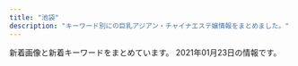 ```yaml
---
title: "池袋"
description: "キーワード別にの巨乳アジアン・チャイナエステ嬢情報をまとめました。"
---
```


新着画像と新着キーワードをまとめています。
2021年01月23日の情報です。

<DmmAffiliateIns />
<KeywordTable
  shops={
    [
    {
        "img_links": [
            "http://www.i-rlx.info/images/index_04.jpg",
            "http://www.i-rlx.info/i/girl/04.jpg",
            "http://www.i-rlx.info/i/room/r02.jpg",
            "http://www.i-rlx.info/images/upload/549fe7e03db1e8fc.jpg",
            "http://www.i-rlx.info/girl/07.jpg",
            "http://www.i-rlx.info/i/girl/03.jpg",
            "http://www.i-rlx.info/images/index_14.jpg",
            "http://www.i-rlx.info/images/index_29.jpg",
            "http://www.i-rlx.info/images/index_02.jpg",
            "http://www.i-rlx.info/images/upload/7b4c8b9d49e714ee.jpg",
            "http://www.i-rlx.info/images/upload/95e8548329763630.jpg",
            "http://www.i-rlx.info/girl/018.jpg",
            "http://www.i-rlx.info/girl/05.jpg",
            "http://www.i-rlx.info/images/upload/thumb/7b4c8b9d49e714ee.jpg",
            "http://www.i-rlx.info/images/upload/dc8f1b616e622b2a.jpg",
            "http://www.i-rlx.info/images/upload/4d0e657eefdddf42.jpg",
            "http://www.i-rlx.info/girl/04.jpg",
            "http://www.i-rlx.info/images/rec.jpg",
            "http://www.i-rlx.info/images/upload/22c78aefa047b678.jpg",
            "http://www.i-rlx.info/images/upload/d9467bde93e01a59.jpg",
            "http://www.i-rlx.info/i/room/r04.jpg",
            "http://www.i-rlx.info/images/upload/19b76df66faf0b12.jpg",
            "http://www.i-rlx.info/images/upload/thumb/7d800b2f3fde617b.jpg",
            "http://www.i-rlx.info/images/upload/thumb/3a57edcf235cfd8e.jpg",
            "http://www.i-rlx.info/images/index_24.jpg",
            "http://www.i-rlx.info/images/index_28.jpg",
            "http://www.i-rlx.info/images/sub_18.jpg",
            "http://www.i-rlx.info/images/upload/9e42414005a99f48.jpg",
            "http://www.i-rlx.info/images/index_37.jpg",
            "http://www.i-rlx.info/images/rec_16.jpg",
            "http://www.i-rlx.info/images/index_20.jpg",
            "http://www.i-rlx.info/images/index_09.jpg",
            "http://www.i-rlx.info/images/upload/0192d005c5f424ba.jpg",
            "http://www.i-rlx.info/images/upload/bb2bfea87a6127cc.jpg",
            "http://www.i-rlx.info/images/index_22.jpg",
            "http://www.i-rlx.info/i/room/r01.jpg",
            "http://www.i-rlx.info/images/info.jpg",
            "http://www.i-rlx.info/i/room/r03.jpg",
            "http://www.i-rlx.info/images/index_27.jpg",
            "http://www.i-rlx.info/images/upload/thumb/bb8a47bc98c64e87.jpg",
            "http://www.i-rlx.info/images/upload/3a57edcf235cfd8e.jpg",
            "http://www.i-rlx.info/i/girl/02.jpg",
            "http://www.i-rlx.info/images/upload/bb8a47bc98c64e87.jpg",
            "http://www.i-rlx.info/images/upload/thumb/5f15caf7f272770f.jpg",
            "http://www.i-rlx.info/images/index_18.jpg",
            "http://www.i-rlx.info/images/upload/b0bbe23232bed8aa.jpg",
            "http://www.i-rlx.info/images/index_34.jpg",
            "http://www.i-rlx.info/images/index_06.jpg",
            "http://www.i-rlx.info/girl/02.jpg",
            "http://www.i-rlx.info/images/03.jpg",
            "http://www.i-rlx.info/images/sub_21.jpg",
            "http://www.i-rlx.info/images/index_23.jpg",
            "http://www.i-rlx.info/images/index_11.jpg",
            "http://www.i-rlx.info/images/upload/thumb/b0bbe23232bed8aa.jpg",
            "http://www.i-rlx.info/images/index_01.jpg",
            "http://www.i-rlx.info/girl/017.jpg",
            "http://www.i-rlx.info/girl/01.jpg",
            "http://www.i-rlx.info/images/index_08.jpg",
            "http://www.i-rlx.info/girl/08.jpg",
            "http://www.i-rlx.info/images/upload/ac8e7ec3ac179feb.jpg",
            "http://www.i-rlx.info/images/index_35_01.jpg",
            "http://www.i-rlx.info/images/staff_16.jpg",
            "http://www.i-rlx.info/images/index_30.jpg",
            "http://www.i-rlx.info/girl/06.jpg",
            "http://www.i-rlx.info/images/upload/eeb5d9caa554018e.jpg",
            "http://www.i-rlx.info/images/index_17.jpg",
            "http://www.i-rlx.info/images/upload/thumb/ac8e7ec3ac179feb.jpg",
            "http://www.i-rlx.info/i/girl/05.jpg",
            "http://www.i-rlx.info/images/upload/5f15caf7f272770f.jpg",
            "http://www.i-rlx.info/images/upload/thumb/19b76df66faf0b12.jpg",
            "http://www.i-rlx.info/images/index_12.jpg",
            "http://www.i-rlx.info/images/upload/7d800b2f3fde617b.jpg",
            "http://www.i-rlx.info/images/info_16.jpg",
            "http://www.i-rlx.info/images/upload/thumb/dc8f1b616e622b2a.jpg",
            "http://www.i-rlx.info/images/index_21.jpg",
            "http://www.i-rlx.info/images/index_31.jpg",
            "http://www.i-rlx.info/images/index_10.jpg",
            "http://www.i-rlx.info/images/index_13.jpg",
            "http://www.i-rlx.info/images/upload/thumb/d9467bde93e01a59.jpg",
            "http://www.i-rlx.info/i/girl/01.jpg",
            "http://www.i-rlx.info/images/upload/thumb/bc0752fe4e53b8c6.jpg",
            "http://www.i-rlx.info/images/upload/thumb/eeb5d9caa554018e.jpg",
            "http://www.i-rlx.info/images/index_33.jpg",
            "http://www.i-rlx.info/images/upload/thumb/0192d005c5f424ba.jpg",
            "http://www.i-rlx.info/images/upload/thumb/22c78aefa047b678.jpg",
            "http://www.i-rlx.info/images/upload/thumb/9e42414005a99f48.jpg",
            "http://www.i-rlx.info/images/upload/thumb/549fe7e03db1e8fc.jpg",
            "http://www.i-rlx.info/images/upload/thumb/95e8548329763630.jpg",
            "http://www.i-rlx.info/images/index_36.jpg",
            "http://www.i-rlx.info/images/index_19.jpg",
            "http://www.i-rlx.info/images/upload/thumb/bb2bfea87a6127cc.jpg",
            "http://www.i-rlx.info/images/index_39.jpg",
            "http://www.i-rlx.info/images/index_03.jpg",
            "http://www.i-rlx.info/images/index_07.jpg",
            "http://www.i-rlx.info/images/index_26.jpg",
            "http://www.i-rlx.info/images/upload/bc0752fe4e53b8c6.jpg",
            "http://www.i-rlx.info/images/index_15.jpg",
            "http://www.i-rlx.info/images/upload/thumb/4d0e657eefdddf42.jpg"
        ],
        "station": "JR\u6c60\u888b\u99c5\u897f\u53e3(\u5317)",
        "keywords": {
            "82": 2,
            "89": 3,
            "C": 20,
            "85": 10,
            "86": 2,
            "D": 4,
            "E": 1,
            "88": 1,
            "87": 1
        },
        "name": "\u30b7\u30e3\u30fc\u30ed\u30c3\u30c8\u59eb",
        "url": "http://www.i-rlx.info/"
    },
    {
        "station": "JR\u6c60\u888b\u99c5\u897f\u53e3",
        "img_links": [
            "http://salon-arm.com/staff/midori/01mb.jpg",
            "http://salon-arm.com/staff/saya/01.jpg",
            "http://salon-arm.com/staff/reina/01mb.jpg",
            "http://salon-arm.com/img/ttl_concept.png",
            "http://salon-arm.com/staff/yuuka/01mb.jpg",
            "http://salon-arm.com/img/ttl_staff.png",
            "http://salon-arm.com/staff/mai/01.jpg",
            "http://salon-arm.com/staff/kaori/01.jpg",
            "http://salon-arm.com/staff/ringo/01.jpg",
            "http://salon-arm.com/img/ttl_tnew.png",
            "http://salon-arm.com/img/ttl_line.png",
            "http://salon-arm.com/staff/saya/01mb.jpg",
            "http://salon-arm.com/pic/top.png",
            "http://salon-arm.com/staff/emi/01mb.jpg",
            "http://salon-arm.com/staff/midori/01.jpg",
            "http://salon-arm.com/staff/ichigo/01.jpg",
            "http://salon-arm.com/i/files/homeimg.jpg",
            "http://salon-arm.com/pic/head.png",
            "http://salon-arm.com/staff/mai/01mb.jpg",
            "http://salon-arm.com/staff/ringo/01mb.jpg",
            "http://salon-arm.com/staff/ai/01mb.jpg",
            "http://salon-arm.com/staff/emi/01.jpg",
            "http://salon-arm.com/staff/ai/01.jpg",
            "http://salon-arm.com/staff/nana/01mb.jpg",
            "http://salon-arm.com/staff/nana/01.jpg",
            "http://salon-arm.com/staff/kaori/01mb.jpg",
            "http://salon-arm.com/img/ttl_mobile.png",
            "http://salon-arm.com/staff/rika/01mb.jpg",
            "http://salon-arm.com/staff/reina/01.jpg",
            "http://salon-arm.com/staff/ichigo/01mb.jpg",
            "http://salon-arm.com/staff/rika/01.jpg",
            "http://salon-arm.com/img/att.jpg",
            "http://salon-arm.com/staff/yuuka/01.jpg"
        ],
        "url": "http://salon-arm.com/",
        "name": "\u30a2\u30ed\u30de\u30ed\u30de\u30f3\u30b9",
        "keywords": {
            "C": 21
        }
    },
    {
        "name": "MONA\u30fbLIZA \u30e2\u30ca\u30fb\u30ea\u30b6",
        "img_links": [
            "http://monaliza.xyz/images/aoyi.jpg",
            "http://monaliza.xyz/images/index_c1.jpg",
            "http://monaliza.xyz/images/yuki.jpg",
            "http://monaliza.xyz/images/r03.jpg",
            "http://monaliza.xyz/images/index_c3.jpg",
            "http://monaliza.xyz/images/g4.jpg",
            "http://monaliza.xyz/images/g7.jpg",
            "http://monaliza.xyz/images/gallery_image01b.jpg",
            "http://monaliza.xyz/images/g6.jpg",
            "http://monaliza.xyz/images/r04.jpg",
            "http://monaliza.xyz/images/top.jpg",
            "http://monaliza.xyz/images/index_c2.jpg",
            "http://monaliza.xyz/images/mobile.jpg",
            "http://monaliza.xyz/images/r01.jpg",
            "http://monaliza.xyz/images/r02.jpg"
        ],
        "station": "JR\u6c60\u888b\u99c5\u897f\u53e3",
        "url": "http://monaliza.xyz/",
        "keywords": {
            "C": 8
        }
    },
    {
        "keywords": {},
        "img_links": [
            "http://whitelover.jpest.net/uploads//sites/32/2021/01/g3.jpg",
            "http://whitelover.jpest.net/uploads//sites/32/2021/01/01-1.jpg",
            "http://whitelover.jpest.net/uploads//sites/32/2020/11/02-1.png",
            "http://whitelover.jpest.net/uploads//sites/32/2020/12/g3-1.jpg",
            "http://whitelover.jpest.net/uploads//sites/32/2020/11/g1.jpg",
            "http://whitelover.jpest.net/uploads//sites/32/2020/11/g12.jpg",
            "http://whitelover.jpest.net/uploads//sites/32/2020/12/g2-1.jpg",
            "http://whitelover.jpest.net/uploads//sites/32/2021/01/02-1.jpg",
            "http://whitelover.jpest.net/uploads//sites/32/elementor/thumbs/01-1-p1ogql08wi32xlzx2z4yycyqzu4tw84phvnu1lboi8.jpg",
            "http://whitelover.jpest.net/uploads//sites/32/2020/12/g2.jpg",
            "http://whitelover.jpest.net/uploads//sites/32/2020/12/g1.jpg",
            "http://whitelover.jpest.net/uploads//sites/32/2020/11/01-1.png",
            "http://whitelover.jpest.net/uploads//sites/32/2020/12/g3.jpg"
        ],
        "url": "http://whitelover.jpest.net/",
        "station": "JR\u6c60\u888b\u99c5\u897f\u53e3",
        "name": "\u767d\u3044\u604b\u4eba"
    },
    {
        "name": "AromaAngels\uff5e\u6c60\u888b\u30a2\u30ed\u30de\u30a8\u30f3\u30b8\u30a7\u30eb\u30ba\uff5e",
        "img_links": [
            "https://www.aroma-angels.net/images/ml_11_1_1338.jpg",
            "https://www.aroma-angels.net/images/ml_11_1_2202.jpg",
            "https://www.aroma-angels.net/images/up_5_10_0.jpg",
            "https://www.aroma-angels.net/images/up_5_27_0.jpg",
            "https://www.aroma-angels.net/asset/img/spacer_gallery.png",
            "http://www.aroma-angels.net/images/up_5_25_0.jpg",
            "https://www.aroma-angels.net/images/mt_10_1_144.jpg",
            "https://www.aroma-angels.net/images/mc_1_1_505.jpg",
            "http://www.aroma-angels.net/images/up_5_26_0.jpg",
            "https://www.aroma-angels.net/images/mc_1_1_105.jpg",
            "https://www.aroma-angels.net/images/mt_10_1_505.jpg",
            "https://estama.jp/assets_new/default/pc/img/page/link/estama_200_40.png",
            "https://www.aroma-angels.net/images/mc_1_1_208.jpg",
            "https://www.aroma-angels.net/images/ml_11_1_1064.jpg",
            "https://www.aroma-angels.net/images/mc_1_2_445.jpg",
            "https://www.aroma-angels.net/images/mt_10_1_105.jpg",
            "https://www.aroma-angels.net/images/mc_1_1_144.jpg",
            "http://www.aroma-angels.net/images/mt_10_1_505.jpg",
            "https://www.aroma-angels.net/images/ml_11_1_1698.jpeg",
            "https://www.aroma-angels.net/asset/img/spacer300x450.png",
            "https://www.aroma-angels.net/images/mc_1_1_446.jpg",
            "https://www.aroma-angels.net/images/ml_11_1_314.jpg",
            "http://www.aroma-angels.net/images/up_5_6_0.jpg",
            "http://www.aroma-angels.net/asset/img/spacer900x360.png",
            "https://www.aroma-angels.net/images/mt_10_1_508.jpg",
            "https://www.aroma-angels.net/images/mt_10_1_446.jpg",
            "https://www.aroma-angels.net/images/ml_11_1_240.jpg",
            "https://www.aroma-angels.net/images/up_5_25_0.jpg",
            "https://www.aroma-angels.net/images/ml_11_1_446.jpg",
            "https://www.aroma-angels.net/images/ml_11_1_144.jpg",
            "https://www.aroma-angels.net/images/up_5_17_0.jpg",
            "https://www.aroma-angels.net/images/ml_11_1_505.jpg",
            "https://www.aroma-angels.net/images/mc_1_1_882.jpg",
            "https://www.aroma-angels.net/images/up_5_15_0.jpg",
            "https://www.aroma-angels.net/images/up_5_12_0.jpg",
            "http://www.aroma-angels.net/images/up_5_10_0.jpg",
            "http://www.aroma-angels.net/images/link/link_34.jpg",
            "http://www.aroma-angels.net/images/up_5_8_0.jpg",
            "https://www.aroma-angels.net/images/mc_1_1_425.jpg",
            "https://www.aroma-angels.net/images/ml_11_1_445.jpg",
            "https://www.aroma-angels.net/images/up_5_11_0.jpeg",
            "https://www.aroma-angels.net/images/mc_1_1_1092.jpg",
            "https://www.aroma-angels.net/images/link/link_15.jpg",
            "https://www.aroma-angels.net/images/up_5_8_0.jpg",
            "https://www.aroma-angels.net/images/up_5_13_0.jpg",
            "https://www.aroma-angels.net/images/mc_1_1_1285.jpg",
            "https://www.aroma-angels.net/images/up_5_5_0.jpg",
            "http://www.aroma-angels.net/images/up_5_7_0.jpg",
            "https://www.aroma-angels.net/asset/img/spacer900x360.png",
            "https://www.aroma-angels.net/images/mc_1_2_144.jpg",
            "https://www.aroma-angels.net/images/mc_1_1_445.jpg",
            "https://www.aroma-angels.net/images/up_5_9_0.jpg",
            "https://www.aroma-angels.net/images/ml_11_1_1011.jpg",
            "https://www.aroma-angels.net/images/ml_11_1_425.jpg",
            "http://www.aroma-angels.net/images/link/link_15.jpg",
            "https://www.aroma-angels.net/images/mc_1_2_1092.jpg",
            "https://www.aroma-angels.net/images/mc_1_2_105.jpg",
            "http://www.aroma-angels.net/images/mt_10_1_144.jpg",
            "https://www.aroma-angels.net/images/mc_1_1_508.jpg",
            "http://www.aroma-angels.net/images/mt_10_1_508.jpg",
            "http://www.aroma-angels.net/asset/img/top2.jpg",
            "https://www.aroma-angels.net/images/ml_11_1_1092.jpg",
            "https://www.aroma-angels.net/images/mc_1_2_960.jpg",
            "https://www.aroma-angels.net/images/link/link_27.jpg",
            "https://www.aroma-angels.net/images/up_5_18_0.jpg",
            "http://www.aroma-angels.net/images/mt_10_1_105.jpg",
            "https://www.aroma-angels.net/images/up_5_6_0.jpg",
            "https://www.aroma-angels.net/images/up_5_26_0.jpg",
            "https://www.aroma-angels.net/images/ml_11_1_268.jpg",
            "https://www.aroma-angels.net/images/link/link_34.jpg",
            "https://www.aroma-angels.net/images/ml_11_1_882.jpg",
            "https://www.aroma-angels.net/images/up_5_23_0.jpg",
            "https://www.aroma-angels.net/images/ml_11_1_508.jpg",
            "http://www.aroma-angels.net/images/link/link_31.jpg",
            "http://www.aroma-angels.net/images/up_5_22_0.jpg",
            "https://www.aroma-angels.net/images/ml_11_1_1285.jpg",
            "https://www.aroma-angels.net/images/link/link_31.jpg",
            "https://www.aroma-angels.net/asset/img/top2.jpg",
            "https://www.aroma-angels.net/images/ml_11_1_1411.jpg",
            "https://www.aroma-angels.net/images/up_5_14_0.jpg",
            "https://www.aroma-angels.net/asset/img/top.jpg",
            "http://www.aroma-angels.net/images/up_5_27_0.jpg",
            "https://www.aroma-angels.net/images/link/link_19.jpg",
            "https://www.aroma-angels.net/images/ml_11_1_241.jpg",
            "http://www.aroma-angels.net/asset/img/top.jpg",
            "https://www.aroma-angels.net/images/mc_1_1_960.jpg",
            "https://www.aroma-angels.net/images/ml_11_1_506.jpg",
            "http://www.aroma-angels.net/images/up_5_17_0.jpg",
            "https://www.aroma-angels.net/images/ml_11_1_960.jpg",
            "https://www.aroma-angels.net/images/mc_1_1_1411.jpg",
            "http://www.aroma-angels.net/images/up_5_5_0.jpg",
            "https://www.aroma-angels.net/images/ml_11_1_208.jpg",
            "https://www.aroma-angels.net/images/ml_11_1_1272.jpg",
            "https://www.aroma-angels.net/images/ml_11_1_507.jpg",
            "http://www.aroma-angels.net/images/mt_10_1_446.jpg",
            "https://www.aroma-angels.net/images/up_5_7_0.jpg",
            "https://www.aroma-angels.net/images/up_5_19_0.jpg",
            "https://www.aroma-angels.net/images/ml_11_1_105.jpg",
            "http://www.aroma-angels.net/images/up_5_23_0.jpg",
            "https://www.aroma-angels.net/images/up_5_22_0.jpg",
            "https://www.aroma-angels.net/images/ml_11_1_239.jpg",
            "http://www.aroma-angels.net/asset/img/spacer300x450.png",
            "http://www.aroma-angels.net/images/link/link_27.jpg",
            "https://menlog.net/link/menlog20040.jpg",
            "http://www.aroma-angels.net/images/up_5_9_0.jpg"
        ],
        "station": "JR\u6c60\u888b\u99c5\u897f\u53e3",
        "url": "https://www.aroma-angels.net/",
        "keywords": {
            "83": 2,
            "C": 46,
            "88": 5,
            "E": 1,
            "86": 9,
            "87": 7,
            "85": 12,
            "D": 21
        }
    },
    {
        "url": "http://awakoku.net/",
        "station": "JR\u6c60\u888b\u99c5\u897f\u53e3",
        "name": "\u30a2\u30ef\u56fd\u515a",
        "keywords": {
            "83": 3,
            "C": 19,
            "82": 1,
            "88": 1,
            "87": 1,
            "85": 2,
            "84": 2,
            "86": 1
        },
        "img_links": [
            "http://awakoku.net/girls/kana1.jpg",
            "http://awakoku.net/girls/misaki2.jpg",
            "http://awakoku.net/girls/nagisa1.jpg",
            "http://awakoku.net/girls/mina2.jpg",
            "http://manpuku-web2.sakura.ne.jp/awakoku/image/header.jpg",
            "http://awakoku.net/girls/misaki1.jpg",
            "http://awakoku.net/girls/yumi.jpg",
            "http://awakoku.net/girls/hana2.jpg",
            "http://awakoku.net/girls/noimage.jpg",
            "http://awakoku.net/girls/nagisa2.jpg",
            "http://awakoku.net/girls/nana2.jpg",
            "http://awakoku.net/girls/nana1.jpg",
            "http://awakoku.net/girls/hana1.jpg",
            "http://awakoku.net/girls/ami1.jpg",
            "http://awakoku.net/girls/yuri1.jpg",
            "http://awakoku.net/girls/yuri2.jpg",
            "http://awakoku.net/girls/mina1.jpg",
            "http://awakoku.net/image/pickup.jpg",
            "http://awakoku.net/girls/kana2.jpg"
        ]
    },
    {
        "station": "JR\u6c60\u888b\u99c5\u897f\u53e3",
        "keywords": {},
        "img_links": [
            "http://new-paradise.net/images/down.png",
            "http://new-paradise.net/images/riri.jpg",
            "http://new-paradise.net/images/a1.jpg",
            "http://new-paradise.net/images/kiki.jpg",
            "http://new-paradise.net/images/mobile.png",
            "http://new-paradise.net/images/a7.jpg",
            "http://new-paradise.net/images/a5.jpg",
            "http://new-paradise.net/images/r3.jpg",
            "http://new-paradise.net/images/a2.jpg",
            "http://new-paradise.net/images/a4.jpg",
            "http://new-paradise.net/images/mai.jpg",
            "http://new-paradise.net/images/kiki02.jpg",
            "http://new-paradise.net/images/a3.jpg",
            "http://new-paradise.net/images/flash1.jpg",
            "http://new-paradise.net/images/kanna03.jpg",
            "http://new-paradise.net/images/a6.jpg",
            "http://new-paradise.net/images/kanna.jpg",
            "http://new-paradise.net/images/kanna02.jpg",
            "http://new-paradise.net/images/up.png",
            "http://new-paradise.net/images/g0.jpg",
            "http://new-paradise.net/images/info.jpg",
            "http://new-paradise.net/images/zi_staff.png"
        ],
        "name": "\u5fc3\u30d1\u30e9\u30c0\u30a4\u30b9",
        "url": "http://new-paradise.net/"
    },
    {
        "url": "http://mangetsudou.tyo.cm/",
        "station": "JR\u6c60\u888b\u99c5\u897f\u53e3",
        "img_links": [
            "http://mangetsudou.tyo.cm/images/room1.jpg",
            "http://mangetsudou.tyo.cm/images/pick.jpg",
            "http://mangetsudou.tyo.cm/photos/sites/90/2019/12/2019122604283512.jpg",
            "http://mangetsudou.tyo.cm/photos/sites/90/2019/12/2019122604250927.jpg",
            "http://mangetsudou.tyo.cm/images/room2.jpg",
            "http://mangetsudou.tyo.cm/photos/sites/90/2019/12/2019122604250975.jpg",
            "http://mangetsudou.tyo.cm/images/top.jpg",
            "http://mangetsudou.tyo.cm/images/news1.jpg",
            "http://mangetsudou.tyo.cm/images/room4.jpg",
            "http://mangetsudou.tyo.cm/images/room5.jpg",
            "http://mangetsudou.tyo.cm/images/s_link.jpg",
            "http://mangetsudou.tyo.cm/images/mobile.jpg",
            "http://mangetsudou.tyo.cm/images/news3.jpg",
            "http://mangetsudou.tyo.cm/images/room3.jpg",
            "http://mangetsudou.tyo.cm/images/s_staff.jpg",
            "http://mangetsudou.tyo.cm/images/news.jpg",
            "http://mangetsudou.tyo.cm/photos/sites/90/2019/12/2019122604555915.jpg",
            "http://mangetsudou.tyo.cm/images/room6.jpg"
        ],
        "keywords": {
            "83": 2,
            "80": 2,
            "84": 4,
            "D": 2,
            "C": 18
        },
        "name": "\u6e80\u6708\u5802"
    },
    {
        "name": "\u6708\u306e\u604b",
        "keywords": {
            "\u30bb\u30af\u30b7\u30fc": 1
        },
        "img_links": [
            "http://tsukinokoi.com/img/staff/155204782386136400.jpg",
            "http://tsukinokoi.com/img/staff/160622584020640000.jpg",
            "http://tsukinokoi.com/images/news3.png",
            "http://tsukinokoi.com/img/staff/154673852166026500.jpg",
            "http://tsukinokoi.com/img/staff/155818741107218300.jpg",
            "http://tsukinokoi.com/images/bar_top.png",
            "http://tsukinokoi.com/img/staff/148073918839938900.jpg",
            "http://tsukinokoi.com/img/staff/152008703796356600.jpg",
            "http://tsukinokoi.com/img/staff/148586605222864500.jpg",
            "http://tsukinokoi.com/img/staff/148256052554824000.jpg",
            "http://tsukinokoi.com/images/bar_gallery.png",
            "http://tsukinokoi.com/img/staff/144652745411466600.jpg",
            "http://tsukinokoi.com/img/staff/151584629124140300.jpg",
            "http://tsukinokoi.com/img/staff/155611310658540500.jpg",
            "http://tsukinokoi.com/images/pickupGirl2014.png",
            "http://tsukinokoi.com/images/event/2020/m01.png",
            "http://tsukinokoi.com/images/news1.png",
            "http://tsukinokoi.com/img/staff/148586605226742500.jpg",
            "http://tsukinokoi.com/images/QRcode.png",
            "http://tsukinokoi.com/img/staff/142919725579809100.png",
            "http://tsukinokoi.com/img/staff/153079932824200700.jpg",
            "http://tsukinokoi.com/images/bar_staff.png"
        ],
        "station": "JR\u6c60\u888b\u99c5\u897f\u53e3",
        "url": "http://tsukinokoi.com/"
    },
    {
        "url": "https://www.relax-es.net/",
        "station": "JR\u6c60\u888b\u99c5\u897f\u53e3(\u5317)",
        "name": "New RELAX TIME",
        "img_links": [
            "https://www.relax-es.net/img/uploadfile/imgpc01601602269.jpg",
            "https://www.relax-es.net/img/bana02.jpg",
            "https://www.relax-es.net/w200-p300/img/uploadfile/imgpc01601602443.jpg",
            "https://www.relax-es.net/img/uploadfile/imgpc01601942092.jpg",
            "https://www.relax-es.net/w160-p400/img/uploadfile/imgpc01601942092.jpg",
            "https://www.relax-es.net/w160-p400/img/uploadfile/imgpc01601602403.jpg",
            "https://www.relax-es.net/img/bana01.jpg",
            "https://www.relax-es.net/img/companioncoment.png",
            "https://www.relax-es.net/img/num3.png",
            "https://www.relax-es.net/img/uploadfile/imgpc01601942105.jpg",
            "https://www.relax-es.net/w200-p300/img/uploadfile/imgpc01608535915.jpg",
            "https://www.relax-es.net/img/uploadfile/imgpc01601942123.jpg",
            "https://www.relax-es.net/w160-p400/img/uploadfile/imgpc01601942165.jpg",
            "https://www.relax-es.net/w90-p90/img/uploadfile/imgpc01601602403.jpg",
            "https://www.relax-es.net/w90-p90/img/uploadfile/imgpc01608535783.jpg",
            "https://www.relax-es.net/img/area.jpg",
            "https://www.relax-es.net/img/uploadfile/imgpc01608535716.jpg",
            "https://www.relax-es.net/w90-p90/img/uploadfile/imgpc01601602269.jpg",
            "https://www.relax-es.net/w90-p90/img/uploadfile/imgpc01601603008.jpg",
            "https://www.relax-es.net/img/uploadfile/imgpc01601602326.jpg",
            "https://www.relax-es.net/img/bana07.jpg",
            "https://www.relax-es.net/img/uploadfile/imgpc01608535826.jpg",
            "https://www.relax-es.net/w200-p80/img/uploadfile/imgpc01601603008.jpg",
            "https://www.relax-es.net/w90-p90/img/uploadfile/imgpc01601942165.jpg",
            "https://www.relax-es.net/w160-p400/img/uploadfile/imgpc01608535716.jpg",
            "https://www.relax-es.net/img/bana05.jpg",
            "https://www.relax-es.net/w160-p400/img/uploadfile/imgpc01608535783.jpg",
            "https://www.relax-es.net/w300-p200/img/uploadfile/imgpc01601601975.jpg",
            "https://www.relax-es.net/w200-p300/img/uploadfile/imgpc01601942165.jpg",
            "https://www.relax-es.net/img/uploadfile/imgpc01601602188.jpg",
            "https://www.relax-es.net/img/num4.png",
            "https://www.relax-es.net/img/syscard.png",
            "https://www.relax-es.net/w160-p400/img/uploadfile/imgpc01601942142.jpg",
            "https://www.relax-es.net/img/num5.png",
            "https://www.relax-es.net/w160-p400/img/uploadfile/imgpc01601602269.jpg",
            "https://www.relax-es.net/img/uploadfile/imgpc01601603008.jpg",
            "https://www.relax-es.net/w200-p300/img/uploadfile/imgpc01608535716.jpg",
            "https://www.relax-es.net/w160-p400/img/uploadfile/imgpc01608535915.jpg",
            "https://www.relax-es.net/w160-p400/img/uploadfile/imgpc01601602890.jpg",
            "https://www.relax-es.net/w160-p400/img/uploadfile/imgpc01601602761.jpg",
            "https://www.relax-es.net/img/uploadfile/imgpc01601601781.jpg",
            "https://www.relax-es.net/w90-p90/img/uploadfile/imgpc01601602676.jpg",
            "https://www.relax-es.net/w90-p90/img/uploadfile/imgpc01608535716.jpg",
            "https://www.relax-es.net/img/uploadfile/imgpc01601602970.jpg",
            "https://www.relax-es.net/w160-p400/img/uploadfile/imgpc01601602016.jpg",
            "https://www.relax-es.net/w160-p400/img/uploadfile/imgpc01601942105.jpg",
            "https://www.relax-es.net/w200-p300/img/uploadfile/imgpc01601602188.jpg",
            "https://www.relax-es.net/img/uploadfile/imgpc01601942165.jpg",
            "https://www.relax-es.net/w90-p90/img/uploadfile/imgpc01601602890.jpg",
            "https://www.relax-es.net/img/num1.png",
            "https://www.relax-es.net/img/uploadfile/img_1601600707.jpg",
            "https://www.relax-es.net/img/uploadfile/imgpc01601602761.jpg",
            "https://www.relax-es.net/w160-p400/img/uploadfile/imgpc01601603008.jpg",
            "https://www.relax-es.net/img/icon/new.png",
            "https://www.relax-es.net/w160-p400/img/uploadfile/imgpc01601601781.jpg",
            "https://www.relax-es.net/w160-p400/img/uploadfile/imgpc01608535826.jpg",
            "https://www.relax-es.net/w160-p400/img/uploadfile/imgpc01601602970.jpg",
            "https://www.relax-es.net/w90-p90/img/uploadfile/imgpc01608535826.jpg",
            "https://www.relax-es.net/w160-p400/img/uploadfile/imgpc01601602326.jpg",
            "https://www.relax-es.net/w160-p400/img/uploadfile/imgpc01601602443.jpg",
            "https://www.relax-es.net/img/uploadfile/imgpc01601602676.jpg",
            "https://www.relax-es.net/img/uploadfile/imgpc01601602890.jpg",
            "https://www.relax-es.net/w90-p90/img/uploadfile/imgpc01601942092.jpg",
            "https://www.relax-es.net/w160-p400/img/uploadfile/imgpc01601602188.jpg",
            "https://www.relax-es.net/w160-p400/img/uploadfile/imgpc01601601975.jpg",
            "https://www.relax-es.net/img/uploadfile/imgpc01601601975.jpg",
            "https://www.relax-es.net/img/bana04.jpg",
            "https://www.relax-es.net/img/bana03.jpg",
            "https://www.relax-es.net/w200-p300/img/uploadfile/imgpc01601601975.jpg",
            "https://www.relax-es.net/w160-p400/img/uploadfile/imgpc01601602676.jpg",
            "https://www.relax-es.net/img/num2.png",
            "https://www.relax-es.net/img/uploadfile/imgpc01601602443.jpg",
            "https://www.relax-es.net/w200-p300/img/uploadfile/imgpc01608535826.jpg",
            "https://www.relax-es.net/img/uploadfile/imgpc01608535915.jpg",
            "https://www.relax-es.net/img/uploadfile/img_1601600792.jpg",
            "https://www.relax-es.net/img/uploadfile/imgpc01608535783.jpg",
            "https://www.relax-es.net/w160-p400/img/uploadfile/imgpc01601942123.jpg",
            "https://www.relax-es.net/img/kantan.jpg",
            "https://www.relax-es.net/w200-p300/img/uploadfile/imgpc01601602970.jpg",
            "https://www.relax-es.net/img/uploadfile/1601603998.png",
            "https://www.relax-es.net/w300-p200/img/uploadfile/imgpc01601603008.jpg",
            "https://www.relax-es.net/img/bana10.jpg",
            "https://www.relax-es.net/w200-p300/img/uploadfile/imgpc01608535783.jpg",
            "https://www.relax-es.net/w200-p300/img/uploadfile/imgpc01601602326.jpg",
            "https://www.relax-es.net/w90-p90/img/uploadfile/imgpc01601602970.jpg"
        ],
        "keywords": {
            "87": 24,
            "88": 67,
            "E": 77,
            "D": 52,
            "C": 33,
            "90": 10,
            "89": 61,
            "F": 32
        }
    },
    {
        "img_links": [
            "http://www.yurari-massage.work/img/st07.jpg",
            "http://www.yurari-massage.work/img/m4.jpg",
            "http://www.yurari-massage.work/img/m30.jpg",
            "http://www.yurari-massage.work/img/m40.jpg",
            "http://www.yurari-massage.work/img/st017.jpg",
            "http://www.yurari-massage.work/img/sta4.jpg",
            "http://www.yurari-massage.work/img/sta27.jpg",
            "http://www.yurari-massage.work/img/sta22.jpg",
            "http://www.yurari-massage.work/img/r9.jpg",
            "http://www.yurari-massage.work/img/st021.jpg",
            "http://www.yurari-massage.work/img/campian.jpg",
            "http://www.yurari-massage.work/img/sta26.jpg",
            "http://www.yurari-massage.work/img/st25.jpg",
            "http://www.yurari-massage.work/img/m50.jpg",
            "http://www.yurari-massage.work/img/m3.jpg",
            "http://www.yurari-massage.work/img/m1.jpg",
            "http://www.yurari-massage.work/img/st027.jpg",
            "http://www.yurari-massage.work/img/st22.jpg",
            "http://www.yurari-massage.work/img/st27.jpg",
            "http://www.yurari-massage.work/img/m10.jpg",
            "http://www.yurari-massage.work/img/mobile.png",
            "http://www.yurari-massage.work/img/st26.jpg",
            "http://www.yurari-massage.work/img/m5.jpg",
            "http://www.yurari-massage.work/img/sta25.jpg",
            "http://www.yurari-massage.work/img/st21.jpg",
            "http://www.yurari-massage.work/img/st022.jpg",
            "http://www.yurari-massage.work/img/head.jpg",
            "http://www.yurari-massage.work/img/m20.jpg",
            "http://www.yurari-massage.work/img/st17.jpg",
            "http://www.yurari-massage.work/img/m6.jpg",
            "http://www.yurari-massage.work/img/st19.jpg",
            "http://www.yurari-massage.work/img/m60.jpg",
            "http://www.yurari-massage.work/img/sta7.jpg",
            "http://www.yurari-massage.work/img/st11.jpg",
            "http://www.yurari-massage.work/img/nos.jpg",
            "http://www.yurari-massage.work/img/st7.jpg",
            "http://www.yurari-massage.work/img/sta21.jpg",
            "http://www.yurari-massage.work/img/m2.jpg",
            "http://www.yurari-massage.work/img/st026.jpg",
            "http://www.yurari-massage.work/img/st4.jpg"
        ],
        "station": "JR\u6c60\u888b\u99c5\u897f\u53e3(\u5317)",
        "url": "http://www.yurari-massage.work/",
        "keywords": {
            "86": 14,
            "C": 25,
            "E": 3,
            "87": 8,
            "D": 11
        },
        "name": "\u3086\u3089\u308a"
    },
    {
        "station": "JR\u6c60\u888b\u99c5\u897f\u53e3",
        "name": "\u30b9\u30a4\u30fc\u30c8\u30de\u30c3\u30c8",
        "keywords": {
            "83": 10,
            "85": 4,
            "82": 10,
            "81": 4,
            "84": 8
        },
        "url": "http://c-sun2.com/",
        "img_links": [
            "http://c-sun2.com/img/event/camp3.jpg",
            "http://c-sun2.com/img/topbar_camp.png",
            "http://c-sun2.com/img/header.jpg",
            "http://c-sun2.com/image/cast/cast_524_2_l.jpg",
            "http://c-sun2.com/img/bar_therapist.png",
            "http://c-sun2.com/image/cast/cast_533_1_l.jpg",
            "http://c-sun2.com/image/cast/cast_485_1_l.jpg",
            "http://c-sun2.com/image/shame/192_1_l.jpg",
            "http://c-sun2.com/image/cast/cast_357_1_l.jpg",
            "http://c-sun2.com/image/cast/cast_362_2_l.jpg",
            "http://c-sun2.com/image/cast/cast_473_1_l.jpg",
            "http://c-sun2.com/image/cast/cast_492_1_l.jpg",
            "http://c-sun2.com/image/cast/cast_390_1_l.jpg",
            "http://c-sun2.com/image/cast/cast_484_2_l.jpg",
            "http://c-sun2.com/image/cast/cast_471_1_l.jpg",
            "http://c-sun2.com/image/cast/cast_360_1_l.jpg",
            "http://c-sun2.com/image/cast/cast_492_2_l.jpg",
            "http://c-sun2.com/image/cast/cast_580_1_l.jpg",
            "http://c-sun2.com/image/cast/cast_534_1_l.jpg",
            "http://c-sun2.com/image/cast/cast_485_2_l.jpg",
            "http://c-sun2.com/image/cast/cast_360_2_l.jpg",
            "http://c-sun2.com/img/topbar_news.png",
            "http://c-sun2.com/image/cast/cast_326_1_l.jpg",
            "http://c-sun2.com/img/icon/new.png",
            "http://c-sun2.com/image/cast/cast_362_1_l.jpg",
            "http://c-sun2.com/image/cast/cast_390_2_l.jpg",
            "http://c-sun2.com/image/cast/cast_466_1_l.jpg",
            "http://c-sun2.com/image/cast/cast_471_2_l.jpg",
            "http://c-sun2.com/img/topbar_osusume.png",
            "http://c-sun2.com/image/cast/cast_534_2_l.jpg",
            "http://c-sun2.com/image/cast/cast_393_2_l.jpg",
            "http://c-sun2.com/image/cast/cast_524_1_l.jpg",
            "http://c-sun2.com/image/cast/cast_357_2_l.jpg",
            "http://c-sun2.com/image/cast/cast_393_1_l.jpg",
            "http://c-sun2.com/img/bar_profile.png",
            "http://c-sun2.com/image/cast/cast_466_2_l.jpg",
            "http://c-sun2.com/image/cast/cast_453_2_l.jpg",
            "http://c-sun2.com/img/bar_grallery.png",
            "http://c-sun2.com/image/cast/cast_484_1_l.jpg",
            "http://c-sun2.com/image/cast/cast_453_1_l.jpg",
            "http://c-sun2.com/image/cast/cast_533_2_l.jpg",
            "http://c-sun2.com/image/cast/cast_496_1_l.jpg",
            "http://c-sun2.com/image/cast/cast_326_2_l.jpg",
            "http://c-sun2.com/image/cast/cast_496_2_l.jpg",
            "http://c-sun2.com/image/cast/cast_473_2_l.jpg"
        ]
    },
    {
        "img_links": [
            "http://es-manzokudou.com/images/index_27.jpg",
            "http://es-manzokudou.com/uploads/801bf12e5eb5d7775a0d06c4314059a8.jpg",
            "http://es-manzokudou.com/uploads/b7f36d45469210b381ecb79a0e05a347.jpg",
            "http://es-manzokudou.com/images/index_03.jpg",
            "http://es-manzokudou.com/uploads/d0fdd8f6b16eaf7d5013c7d285fed2e3.jpg",
            "http://es-manzokudou.com/images/index_23.jpg",
            "http://es-manzokudou.com/uploads/7284e4ffc051cbb8c074a8c30390ce68.jpg",
            "http://es-manzokudou.com/uploads/b3126b220ec550d17cf3d4ceaa0d5f91.jpg",
            "http://es-manzokudou.com/images/info_04.png",
            "http://es-manzokudou.com/uploads/de54f16df04e0df8ae07ab990b8c9fd2.jpg",
            "http://es-manzokudou.com/images/index_06.jpg",
            "http://es-manzokudou.com/images/info_05.png",
            "http://www.cmfm2.jp/images/over_thumb_l.png",
            "http://es-manzokudou.com/images/index_02.jpg",
            "http://es-manzokudou.com/uploads/0b1795e88117182a477ab05f88143541.jpg",
            "http://es-manzokudou.com/images/service_10.jpg",
            "http://es-manzokudou.com/uploads/8a1fb58d0b110680c2356994ca8efb25.jpg",
            "http://es-manzokudou.com/uploads/209ba11412c2c128b5dfbdb8cfef6faa.jpg",
            "http://es-manzokudou.com/images/girls_09.jpg",
            "http://es-manzokudou.com/images/service_09.jpg",
            "http://es-manzokudou.com/uploads/200f500725d3f15233d981ad9b5e6b9a.jpg",
            "http://es-manzokudou.com/uploads/356177edff3d3b7efc4a77022debc8aa.jpg",
            "http://es-manzokudou.com/images/index_04.jpg",
            "http://es-manzokudou.com/images/index_19.jpg",
            "http://es-manzokudou.com/images/girls_11.jpg",
            "http://es-manzokudou.com/uploads/36735dc9d436a790f344c57635a3a44f.jpg",
            "http://es-manzokudou.com/images/info_07.png",
            "http://es-manzokudou.com/uploads/efbc511fca65f9baeae51ee52426cc0e.jpg",
            "http://es-manzokudou.com/images/index_08.jpg",
            "http://es-manzokudou.com/images/index_07.jpg",
            "http://es-manzokudou.com/images/index_15.jpg",
            "http://es-manzokudou.com/uploads/7b043aa15c9a9920550a2b92ec6be546.jpg",
            "http://es-manzokudou.com/uploads/9f77b9b12f9cf11fcb013974ba368064.jpg",
            "http://es-manzokudou.com/images/interior_10.jpg",
            "http://es-manzokudou.com/uploads/e0558d7d118d3983ed620237423a6a17.jpg",
            "http://es-manzokudou.com/uploads/275d5f397baa63db8424c86d5d6237cf.jpg",
            "http://es-manzokudou.com/images/index_11.jpg",
            "http://es-manzokudou.com/uploads/6d01aeb80d9d599f91829439c8d1cce9.jpg",
            "http://es-manzokudou.com/images/index_13.jpg",
            "http://es-manzokudou.com/images/info_01.png",
            "http://es-manzokudou.com/images/link_09.jpg",
            "http://es-manzokudou.com/uploads/40fc21d31595f51aaf89793b1f68617b.jpg",
            "http://es-manzokudou.com/uploads/ce9c20b274548d8d7fc88ffba3feb6b8.jpg",
            "http://es-manzokudou.com/images/info_09.png",
            "http://es-manzokudou.com/uploads/d89fe15ae91cbe6757df76651ba2bafb.jpg",
            "http://es-manzokudou.com/images/index_22.jpg",
            "http://es-manzokudou.com/uploads/88aa8f906b0332cb40ad4429c8e7b758.jpg",
            "http://es-manzokudou.com/uploads/33e3f16ac4ad0cce4991bcbf73f4ed57.jpg",
            "http://es-manzokudou.com/uploads/4a9bc6863322924a09070162269c7415.jpg",
            "http://es-manzokudou.com/images/index_01.jpg",
            "http://es-manzokudou.com/images/index_21.jpg",
            "http://es-manzokudou.com/uploads/da9811a4171f2ec42d7c9a8567e79d8c.jpg",
            "http://es-manzokudou.com/images/index_30.jpg",
            "http://es-manzokudou.com/uploads/f66d763bd48ac5f51969e4311ac7af5c.jpg",
            "http://es-manzokudou.com/images/index_29.jpg",
            "http://es-manzokudou.com/uploads/c7f77c3ead6ef13dab668a39ed78609c.jpg",
            "http://es-manzokudou.com/uploads/8ec0af3b4889c07ab76ccbed51b2b813.jpg",
            "http://es-manzokudou.com/images/index_09.jpg",
            "http://es-manzokudou.com/uploads/0796672f7c59948334658998a3c55cdb.jpg",
            "http://es-manzokudou.com/uploads/0d826c16062de1388c242e2f77eb7cd6.jpg",
            "http://es-manzokudou.com/uploads/4638ddb6f986a671b148647ba616100a.jpg",
            "http://es-manzokudou.com/images/index_17.jpg",
            "http://es-manzokudou.com/uploads/dedff2c11ab7aaa841a9cf2747a8406c.jpg",
            "http://es-manzokudou.com/images/index_05.jpg",
            "http://es-manzokudou.com/images/index_16.jpg",
            "http://es-manzokudou.com/uploads/e29aa67ee54566513e4e34114bfdc7b9.jpg",
            "http://es-manzokudou.com/images/info_02.png",
            "http://es-manzokudou.com/images/index_31.jpg",
            "http://es-manzokudou.com/uploads/1e5aff376576a255098bc7597386a028.jpg",
            "http://es-manzokudou.com/uploads/848e0db3804d1d3c823537204d67f5aa.jpg",
            "http://es-manzokudou.com/uploads/59a8a61377564fb64b48427e84e4243f.jpg",
            "http://es-manzokudou.com/uploads/62c2e989f1be95fc8e01be85b464d514.jpg",
            "http://es-manzokudou.com/images/index_14.jpg",
            "http://es-manzokudou.com/uploads/d71f74498ca17396d022ba9a4df966f3.jpg",
            "http://es-manzokudou.com/images/index_28.jpg",
            "http://es-manzokudou.com/uploads/c92c85411d427aeda4e82379f413bfc5.jpg",
            "http://es-manzokudou.com/uploads/6eeb47bf176bb33d310cc4b85e6877cd.jpg",
            "http://es-manzokudou.com/images/index_24.jpg",
            "http://es-manzokudou.com/uploads/13ab049cc45dea80b43d33b6b7108f00.jpg",
            "http://es-manzokudou.com/images/interior_09.jpg"
        ],
        "keywords": {
            "C": 10,
            "D": 7,
            "86": 7,
            "84": 1,
            "87": 8,
            "88": 2
        },
        "url": "http://es-manzokudou.com/",
        "station": "JR\u6c60\u888b\u99c5\u6771\u53e3",
        "name": "\u6e80\u8db3\u5802"
    },
    {
        "img_links": [
            "http://www.coco-8.jp/_src/36741636/5.jpg",
            "http://www.coco-8.jp/_src/36746692/g3.jpg",
            "http://www.coco-8.jp/_src/36746320/sayuri.jpg",
            "http://www.coco-8.jp/_src/36746345/maya.jpg",
            "http://www.coco-8.jp/_src/49977665/wechatimg437_20201113100952153.jpg",
            "http://www.coco-8.jp/_src/36745880/pic2.jpg",
            "http://www.coco-8.jp/_src/37791754/smartselect_20191212-140919_wechat.jpg",
            "http://www.coco-8.jp/_src/36746379/aki.jpg",
            "http://www.coco-8.jp/_src/37791773/wechatimg437_20201113100952153.jpg",
            "http://www.coco-8.jp/_src/36745876/pic1.jpg",
            "http://www.coco-8.jp/_src/36746346/maya.jpg",
            "http://www.coco-8.jp/_src/36742462/5.jpg",
            "http://www.coco-8.jp/_src/36742461/4.jpg",
            "http://www.coco-8.jp/_src/49977789/lineline.png",
            "http://www.coco-8.jp/_src/36742630/b.png",
            "http://www.coco-8.jp/_src/36742780/s3.jpg",
            "http://www.coco-8.jp/_src/36742636/b.png",
            "http://www.coco-8.jp/_src/49977773/wechatimg437_20201113100952153.jpg",
            "http://www.coco-8.jp/_src/36746702/g6.jpg",
            "http://www.coco-8.jp/_src/36742458/1.jpg",
            "http://www.coco-8.jp/_src/49977785/wechatimg336_20201102105038881.jpg",
            "http://www.coco-8.jp/_src/36746642/risa.jpg",
            "http://www.coco-8.jp/_src/36742460/3.jpg",
            "http://www.coco-8.jp/_src/36743040/s5.jpg",
            "http://www.coco-8.jp/_src/36746641/risa.jpg",
            "http://www.coco-8.jp/_src/36820892/cam3.png",
            "http://www.coco-8.jp/_src/36746714/b.png",
            "http://www.coco-8.jp/_src/36742644/sayuri.jpg",
            "http://www.coco-8.jp/_src/36813492/cam2.jpg",
            "http://www.coco-8.jp/_src/36741674/5.jpg",
            "http://www.coco-8.jp/_src/36746398/mei1.jpg",
            "http://www.coco-8.jp/_src/37791774/wechatimg437_20201113100952153.jpg",
            "http://www.coco-8.jp/_src/36746395/lineline.png",
            "http://www.coco-8.jp/_src/36746380/aki.jpg",
            "http://www.coco-8.jp/_src/36741671/2.jpg",
            "http://www.coco-8.jp/_src/36746633/lineline.png",
            "http://www.coco-8.jp/_src/36820891/cam3.png",
            "http://www.coco-8.jp/_src/36746635/iwa1.jpg",
            "http://www.coco-8.jp/_src/36746682/g.jpg",
            "http://www.coco-8.jp/_src/36746732/road2.png",
            "http://www.coco-8.jp/_src/49632727/wechatimg336_20201102105038881.jpg",
            "http://www.coco-8.jp/_src/36746704/g5.png",
            "http://www.coco-8.jp/_src/36741678/down.png",
            "http://www.coco-8.jp/_src/36746397/mei1.jpg",
            "http://www.coco-8.jp/_src/36741639/2.jpg",
            "http://www.coco-8.jp/_src/36746644/lineline.png",
            "http://www.coco-8.jp/_src/36741672/4.jpg",
            "http://www.coco-8.jp/_src/36742655/down.png",
            "http://www.coco-8.jp/_src/36742638/b.png",
            "http://www.coco-8.jp/_src/36742714/s2.jpg",
            "http://www.coco-8.jp/_src/36742459/2.jpg",
            "http://www.coco-8.jp/_src/36742642/b.png",
            "http://www.coco-8.jp/_src/36742640/b.png",
            "http://www.coco-8.jp/_src/36741638/4.jpg",
            "http://www.coco-8.jp/_src/36741637/3.jpg",
            "http://www.coco-8.jp/_src/36813493/cam2.jpg",
            "http://www.coco-8.jp/_src/49977786/wechatimg336_20201102105038881.jpg",
            "http://www.coco-8.jp/_src/36746351/lineline.png",
            "http://www.coco-8.jp/_src/36746688/g2.jpg",
            "http://www.coco-8.jp/_src/36746639/lineline.png",
            "http://www.coco-8.jp/_src/36746331/lineline.png",
            "http://www.coco-8.jp/_src/36741673/3.jpg",
            "http://www.coco-8.jp/_src/37791789/lineline.png",
            "http://www.coco-8.jp/_src/36815290/cam.png",
            "http://www.coco-8.jp/_src/36741640/1.jpg",
            "http://www.coco-8.jp/_src/36741670/1.jpg",
            "http://www.coco-8.jp/_src/36742791/s4.jpg",
            "http://www.coco-8.jp/_src/36742658/s1.jpg",
            "http://www.coco-8.jp/_src/36746636/iwa1.jpg",
            "http://www.coco-8.jp/_src/49632559/wechatimg336_20201102105038881.jpg",
            "http://www.coco-8.jp/_src/36712010/sayuri.jpg"
        ],
        "station": "JR\u6c60\u888b\u99c5\u897f\u53e3",
        "url": "http://www.coco-8.jp/",
        "name": "CoCo8 \u30b3\u30b3\u30a8\u30a4\u30c8",
        "keywords": {
            "90": 1,
            "88": 1,
            "86": 2
        }
    },
    {
        "station": "JR\u6c60\u888b\u99c5\u6771\u53e3",
        "img_links": [
            "http://manian-ikebukuro.com/image/cast/cast_77_1_l.jpg",
            "http://manian-ikebukuro.com/image/cast/cast_74_1_s.jpg",
            "http://manian-ikebukuro.com/image/cast/cast_70_1_l.jpg",
            "http://manian-ikebukuro.com/image/cast/10x10.jpg",
            "http://manian-ikebukuro.com/image/cast/cast_47_1_l.jpg",
            "http://manian-ikebukuro.com/image/cast/cast_68_1_s.jpg",
            "http://manian-ikebukuro.com/image/cast/cast_2_1_s.jpg",
            "http://manian-ikebukuro.com/img/pickupGirl.png",
            "http://manian-ikebukuro.com/image/cast/cast_74_2_l.jpg",
            "http://manian-ikebukuro.com/image/cast/cast_63_1_s.jpg",
            "http://manian-ikebukuro.com/image/cast/cast_47_1_s.jpg",
            "http://manian-ikebukuro.com/img/bar_profile.png",
            "http://manian-ikebukuro.com/img/tel.png",
            "http://manian-ikebukuro.com/image/cast/no_image.jpg",
            "http://manian-ikebukuro.com/img/QRcode.png",
            "http://manian-ikebukuro.com/sp/img/tel.png",
            "http://manian-ikebukuro.com/image/cast/cast_2_1_l.jpg",
            "http://manian-ikebukuro.com/image/cast/cast_69_1_l.jpg",
            "http://manian-ikebukuro.com/image/cast/cast_64_2_l.jpg",
            "http://manian-ikebukuro.com/image/cast/cast_68_1_l.jpg",
            "http://manian-ikebukuro.com/image/cast/cast_69_2_l.jpg",
            "http://manian-ikebukuro.com/image/cast/cast_67_1_l.jpg",
            "http://manian-ikebukuro.com/image/cast/cast_74_1_l.jpg",
            "http://manian-ikebukuro.com/img/line1.jpg",
            "http://manian-ikebukuro.com/image/cast/cast_67_1_s.jpg",
            "http://manian-ikebukuro.com/image/cast/cast_69_1_s.jpg",
            "http://manian-ikebukuro.com/image/cast/cast_73_2_l.jpg",
            "http://manian-ikebukuro.com/img/header0.jpg",
            "http://manian-ikebukuro.com/image/cast/cast_47_2_l.jpg",
            "http://manian-ikebukuro.com/image/cast/cast_80_1_s.jpg",
            "http://manian-ikebukuro.com/image/cast/cast_77_2_l.jpg",
            "http://manian-ikebukuro.com/image/cast/cast_70_1_s.jpg",
            "http://manian-ikebukuro.com/image/cast/cast_70_2_l.jpg",
            "http://manian-ikebukuro.com/image/cast/cast_77_1_s.jpg",
            "http://manian-ikebukuro.com/image/cast/cast_73_1_l.jpg",
            "http://manian-ikebukuro.com/image/cast/cast_6_1_s.jpg",
            "http://manian-ikebukuro.com/img/news1.png",
            "http://manian-ikebukuro.com/image/cast/cast_68_2_l.jpg",
            "http://manian-ikebukuro.com/img/bar_staff.png",
            "http://manian-ikebukuro.com/image/cast/cast_75_2_l.jpg",
            "http://manian-ikebukuro.com/image/cast/cast_67_2_l.jpg",
            "http://manian-ikebukuro.com/img/news3.png",
            "http://manian-ikebukuro.com/img/spSite.jpg",
            "http://manian-ikebukuro.com/image/cast/cast_75_1_s.jpg",
            "http://manian-ikebukuro.com/image/cast/cast_2_2_l.jpg",
            "http://manian-ikebukuro.com/image/cast/cast_71_1_s.jpg",
            "http://manian-ikebukuro.com/image/cast/cast_64_1_s.jpg",
            "http://manian-ikebukuro.com/image/cast/cast_75_1_l.jpg",
            "http://manian-ikebukuro.com/image/cast/cast_64_1_l.jpg",
            "http://manian-ikebukuro.com/image/cast/cast_73_1_s.jpg"
        ],
        "keywords": {},
        "name": "\u6d17\u4f53\u30de\u30cb\u30a2",
        "url": "http://manian-ikebukuro.com/"
    },
    {
        "station": "JR\u6c60\u888b\u99c5\u897f\u53e3",
        "name": "For You",
        "img_links": [
            "http://suiteroom.este88.com/images/topinfo.png",
            "http://suiteroom.este88.com/images/yumi1.jpg",
            "http://suiteroom.este88.com/images/yuri1.jpg",
            "http://suiteroom.este88.com/images/top-kpbar.png",
            "http://suiteroom.este88.com/images/nana1.jpg",
            "http://suiteroom.este88.com/images/koko1.jpg",
            "http://suiteroom.este88.com/images/kina1.jpg",
            "http://suiteroom.este88.com/images/sp01.jpg",
            "http://suiteroom.este88.com/images/riri1.jpg",
            "http://suiteroom.este88.com/images/ai1.jpg",
            "http://suiteroom.este88.com/images/topbar.png",
            "http://suiteroom.este88.com/images/sp03.jpg",
            "http://suiteroom.este88.com/images/mai1.jpg",
            "http://suiteroom.este88.com/images/mika1.jpg",
            "http://suiteroom.este88.com/images/topnews.png",
            "http://suiteroom.este88.com/images/therapist-bar.png",
            "http://suiteroom.este88.com/images/yuki1.jpg",
            "http://suiteroom.este88.com/images/sp02.jpg"
        ],
        "url": "http://suiteroom.este88.com/",
        "keywords": {}
    },
    {
        "name": "\u604b",
        "keywords": {
            "C": 12,
            "D": 18,
            "85": 6,
            "86": 6,
            "83": 18
        },
        "url": "http://koi.este.work/",
        "station": "JR\u6c60\u888b\u99c5\u897f\u53e3",
        "img_links": [
            "http://koi.este.work/t1.jpg",
            "http://koi.este.work/t3.jpg",
            "http://koi.este.work/2/uploadimg/1601879728.jpg",
            "http://koi.este.work/2/uploadimg/1579481243.jpg",
            "http://koi.este.work/b_news.png",
            "http://koi.este.work/b_girl.png",
            "http://koi.este.work/tennai3.jpg",
            "http://koi.este.work/tennai4.jpg",
            "http://koi.este.work/2/uploadimg/1577672563.jpg",
            "http://koi.este.work/2/uploadimg/1565558725.jpg",
            "http://koi.este.work/tennai.png",
            "http://koi.este.work/tennai2.jpg",
            "http://koi.este.work/up_5_3_0.jpg",
            "http://koi.este.work/mens-esthe.png",
            "http://momipara.jp/img/link/momi88.jpg",
            "http://koi.este.work/top.jpg"
        ]
    },
    {
        "keywords": {
            "88": 53,
            "84": 239,
            "82": 55,
            "85": 98,
            "C": 243,
            "83": 98,
            "D": 247
        },
        "img_links": [
            "https://honeybee2.com/images_staff/136/041522461779.jpg",
            "https://honeybee2.com/images_staff/134/041314164177.jpg",
            "https://honeybee2.com/images/bnr_side_card.png",
            "https://honeybee2.com/images/bnr_side_concept.png",
            "https://honeybee2.com/images/img_info_01.png",
            "https://honeybee2.com/images/img_gallery_03.png",
            "https://honeybee2.com/images_staff/134/041314054720.jpg",
            "https://honeybee2.com/images/icon_class_00.png",
            "https://honeybee2.com/images_staff/142/060611265633.jpg",
            "https://honeybee2.com/images/img_gallery_04.png",
            "https://honeybee2.com/images_staff/168/111318504622.jpg",
            "https://honeybee2.com/images/btn_back.png",
            "https://honeybee2.com/images/icon_ranking_05.png",
            "https://honeybee2.com/images/pagetop_off.png",
            "https://honeybee2.com/images_staff/60/032207120681.jpg",
            "https://honeybee2.com/images/img_gallery_06.png",
            "https://honeybee2.com/images_staff/150/091115052227.jpg",
            "https://honeybee2.com/images_staff/142/060611173967.jpg",
            "https://honeybee2.com/images/icon_ranking_02.png",
            "https://honeybee2.com/images_staff/117/082321050834.jpg",
            "https://honeybee2.com/images/img_info_03.png",
            "https://honeybee2.com/images/icon_ranking_01.png",
            "https://honeybee2.com/images_staff/136/041523165620.jpg",
            "https://honeybee2.com/images/bnr_200_40.jpg",
            "https://honeybee2.com/images_staff/133/041312285087.jpg",
            "https://honeybee2.com/images_staff/137/041722380748.jpg",
            "https://honeybee2.com/images_staff/99/011420365888.jpg",
            "https://honeybee2.com/images_staff/168/111319171076.jpg",
            "https://honeybee2.com/images/bnr_88_31.jpg",
            "https://honeybee2.com/images_staff/108/040923420669.jpg",
            "https://honeybee2.com/images/bnr_468_60.jpg",
            "https://honeybee2.com/images/icon_ranking_04.png",
            "https://honeybee2.com/images/btn_next.png",
            "https://honeybee2.com/images/img_info.png",
            "https://honeybee2.com/images/img_gallery_02.png",
            "https://honeybee2.com/images_staff/99/110211050217.jpg",
            "https://honeybee2.com/images_staff/60/032207115986.jpg",
            "https://honeybee2.com/images_staff/117/082320544428.jpg",
            "https://honeybee2.com/images/vis_castframe_01.png",
            "https://honeybee2.com/images/img_gallery_01.png",
            "https://honeybee2.com/images_staff/133/032511552539.jpg",
            "https://honeybee2.com/images_staff/137/041723120323.jpg",
            "https://honeybee2.com/images/img_info_02.png",
            "https://honeybee2.com/images/vis_profileframe.png",
            "https://honeybee2.com/images/bnr_160_45.jpg",
            "https://honeybee2.com/images/icon_ranking_03.png",
            "https://honeybee2.com/images/img_gallery_05.png",
            "https://honeybee2.com/images_staff/59/111000015721.jpg",
            "https://honeybee2.com/images_staff/150/091116274617.jpg",
            "https://honeybee2.com/images/no_image.jpg"
        ],
        "url": "https://honeybee2.com/",
        "name": "\u30cf\u30cb\u30fc\u30d3\u30fc",
        "station": "JR\u6c60\u888b\u99c5\u897f\u53e3(\u5317)"
    },
    {
        "img_links": [
            "http://iris.iest.info/images/room3.jpg",
            "http://iris.iest.info/photos/sites/94/2020/12/2020120606092378.jpg",
            "http://iris.iest.info/images/info.jpg",
            "http://iris.iest.info/images/mobile.jpg",
            "http://iris.iest.info/images/room4.jpg",
            "http://iris.iest.info/images/top.png",
            "http://iris.iest.info/images/s_pick.png",
            "http://iris.iest.info/photos/sites/94/2020/12/2020120606002961.jpg",
            "http://iris.iest.info/photos/sites/94/2020/12/2020120606003195.jpg",
            "http://iris.iest.info/photos/sites/94/2020/12/202012060604323.jpg",
            "http://iris.iest.info/images/room1.jpg",
            "http://iris.iest.info/images/s_news.png",
            "http://iris.iest.info/images/s_link.png",
            "http://iris.iest.info/photos/sites/94/2020/12/2020120606002910.jpg",
            "http://iris.iest.info/images/room2.jpg",
            "http://iris.iest.info/images/s_staff.png",
            "http://iris.iest.info/photos/sites/94/2020/12/2020120606003039.jpg"
        ],
        "name": "\u30b9\u30de\u30a4\u30eb",
        "keywords": {
            "D": 24,
            "E": 6,
            "87": 18,
            "C": 13,
            "85": 6,
            "86": 6
        },
        "url": "http://iris.iest.info/",
        "station": "JR\u6c60\u888b\u99c5\u6771\u53e3"
    },
    {
        "url": "http://hanamizuki.jpn.cm/",
        "station": "JR\u6c60\u888b\u99c5\u6771\u53e3",
        "name": "\u6c34\u6728\u82b1",
        "keywords": {
            "88": 1,
            "95": 1,
            "H": 2
        },
        "img_links": [
            "http://hanamizuki.jpn.cm/images/nbj2.jpg",
            "http://hanamizuki.jpn.cm/images/top.png",
            "http://hanamizuki.jpn.cm/images/s_news.png",
            "http://hanamizuki.jpn.cm/photos/sites/43/2019/12/2019122511054726.jpg",
            "http://hanamizuki.jpn.cm/images/room1.jpg",
            "http://hanamizuki.jpn.cm/photos/sites/43/2017/11/2017110204162215.jpg",
            "http://hanamizuki.jpn.cm/photos/sites/43/2019/12/2019122511054178.jpg",
            "http://hanamizuki.jpn.cm/photos/sites/43/2017/11/2017110204161468.jpg",
            "http://hanamizuki.jpn.cm/images/room3.jpg",
            "http://hanamizuki.jpn.cm/images/s_link.png",
            "http://hanamizuki.jpn.cm/images/s_staff.png",
            "http://hanamizuki.jpn.cm/images/room4.jpg",
            "http://hanamizuki.jpn.cm/images/room2.jpg",
            "http://hanamizuki.jpn.cm/images/mobile.png"
        ]
    },
    {
        "name": "\u53f0\u6e7e\u5e78\u904b\u30ea\u30e9\u30af\u30bc\u30fc\u30b7\u30e7\u30f3",
        "img_links": [
            "http://esthe-treat.com/img/sys2.png",
            "http://esthe-treat.com/img/tel.jpg",
            "http://esthe-treat.com/img/sys1.png",
            "http://esthe-treat.com/img/adrs.jpg",
            "http://esthe-treat.com/staff/ami/01.jpg",
            "http://esthe-treat.com/img/t-t.jpg",
            "http://esthe-treat.com/staff/rena/01.jpg",
            "http://esthe-treat.com/img/sysetc.png",
            "http://esthe-treat.com/img/add.jpg",
            "http://esthe-treat.com/img/tit.jpg",
            "http://esthe-treat.com/staff/mari/01.jpg",
            "http://esthe-treat.com/img/pic.jpg",
            "http://esthe-treat.com/img/t-a.jpg",
            "http://esthe-treat.com/img/t-o.jpg",
            "http://esthe-treat.com/staff/yuyu/01.jpg",
            "http://esthe-treat.com/staff/natumi/01.jpg",
            "http://esthe-treat.com/img/info.jpg",
            "http://esthe-treat.com/img/t-r.jpg",
            "http://esthe-treat.com/img/pc.jpg",
            "http://esthe-treat.com/img/botton.jpg",
            "http://esthe-treat.com/img/cam.jpg",
            "http://esthe-treat.com/img/t-s.jpg"
        ],
        "keywords": {},
        "url": "http://esthe-treat.com/",
        "station": "JR\u6c60\u888b\u99c5\u897f\u53e3"
    }
]
}
/>
<DmmAffiliateScript />
